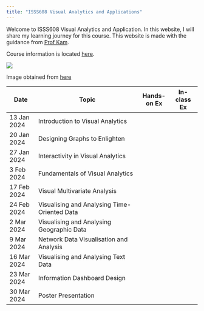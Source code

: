 ```yaml
---
title: "ISSS608 Visual Analytics and Applications"
---
```


Welcome to ISSS608 Visual Analytics and Application. In this website, I will share my learning journey for this course. This website is made with the guidance from [Prof Kam](https://faculty.smu.edu.sg/profile/kam-tin-seong-486).

Course information is located [here](https://isss608-ay2023-24jan.netlify.app/lesson).

![](images/Vaa_logo.jpg)

Image obtained from [here](https://wiki.smu.edu.sg/1920t2isss608/File:Vaa_logo.jpg)

| Date        | Topic                                        | Hands-on Ex | In-class Ex |
|-------------|----------------------------------------------|-------------|-------------|
| 13 Jan 2024 | Introduction to Visual Analytics             |             |             |
| 20 Jan 2024 | Designing Graphs to Enlighten                |             |             |
| 27 Jan 2024 | Interactivity in Visual Analytics            |             |             |
| 3 Feb 2024  | Fundamentals of Visual Analytics             |             |             |
| 17 Feb 2024 | Visual Multivariate Analysis                 |             |             |
| 24 Feb 2024 | Visualising and Analysing Time-Oriented Data |             |             |
| 2 Mar 2024  | Visualising and Analysing Geographic Data    |             |             |
| 9 Mar 2024  | Network Data Visualisation and Analysis      |             |             |
| 16 Mar 2024 | Visualising and Analysing Text Data          |             |             |
| 23 Mar 2024 | Information Dashboard Design                 |             |             |
| 30 Mar 2024 | Poster Presentation                          |             |             |
